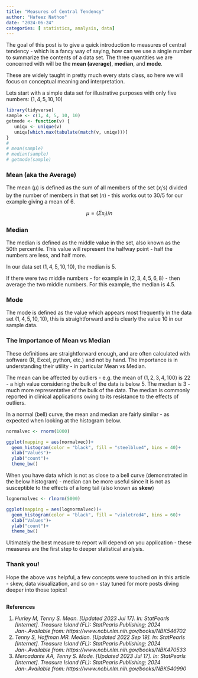 ```yaml
---
title: "Measures of Central Tendency"
author: "Hafeez Nathoo"
date: "2024-06-24"
categories: [ statistics, analysis, data]
---
```


The goal of this post is to give a quick introduction to measures of central tendency - which is a fancy way of saying, how can we use a single number to summarize the contents of a data set. The three quantities we are concerned with will be the **mean (average)**, **median**, and **mode**.

These are widely taught in pretty much every stats class, so here we will focus on conceptual meaning and interpretation.

Lets start with a simple data set for illustrative purposes with only five numbers: $(1, 4, 5, 10, 10)$

```r
library(tidyverse)
sample <- c(1, 4, 5, 10, 10)
getmode <- function(v) {
   uniqv <- unique(v)
   uniqv[which.max(tabulate(match(v, uniqv)))]
}
# 
# mean(sample)
# median(sample)
# getmode(sample)
```

### Mean (aka the Average)

The mean ($\mu$) is defined as the sum of all members of the set ($x_i$'s) divided by the number of members in that set ($n$) - this works out to $30/5$ for our example giving a mean of $6$.

$$
\mu = (\Sigma x_i )/ n
$$
    
### Median

The median is defined as the middle value in the set, also known as the 50th percentile. This value will represent the halfway point - half the numbers are less, and half more.

In our data set $(1, 4, 5, 10, 10)$, the median is $5$.

If there were two middle numbers - for example in $(2, 3, 4, 5, 6, 8)$ - then average the two middle numbers. For this example, the median is $4.5$.


### Mode

The mode is defined as the value which appears most frequently in the data set $(1, 4, 5, 10, 10)$, this is straightforward and is clearly the value $10$ in our sample data.

### The Importance of Mean vs Median

These definitions are straightforward enough, and are often calculated with software (R, Excel, python, etc.) and not by hand. The importance is in understanding their utility - in particular Mean vs Median.

The mean can be affected by outliers - e.g. the mean of $(1,2,3,4,100)$ is $22$ - a high value considering the bulk of the data is below 5. The median is $3$ - much more representative of the bulk of the data. The median is commonly reported in clinical applications owing to its resistance to the effects of outliers.

In a normal (bell) curve, the mean and median are fairly similar - as expected when looking at the histogram below.

```r

normalvec <- rnorm(1000)

ggplot(mapping = aes(normalvec))+
  geom_histogram(color = "black", fill = "steelblue4", bins = 40)+
  xlab("Values")+
  ylab("count")+
  theme_bw()

```

When you have data which is not as close to a bell curve (demonstrated in the below histogram) - median can be more useful since it is not as susceptible to the effects of a long tail (also known as **skew**)

```r

lognormalvec <- rlnorm(5000)

ggplot(mapping = aes(lognormalvec))+
  geom_histogram(color = "black", fill = "violetred4", bins = 60)+
  xlab("Values")+
  ylab("count")+
  theme_bw()
```

Ultimately the best measure to report will depend on you application - these measures are the first step to deeper statistical analysis.


### Thank you!

Hope the above was helpful, a few concepts were touched on in this article - skew, data visualization, and so on - stay tuned for more posts diving deeper into those topics!





## 

**References**

1.  *Hurley M, Tenny S. Mean. \[Updated 2023 Jul 17\]. In: StatPearls \[Internet\]. Treasure Island (FL): StatPearls Publishing; 2024 Jan-.Available from: https://www.ncbi.nlm.nih.gov/books/NBK546702*
2.  *Tenny S, Hoffman MR. Median. \[Updated 2022 Sep 19\]. In: StatPearls \[Internet\]. Treasure Island (FL): StatPearls Publishing; 2024 Jan-.Available from: https://www.ncbi.nlm.nih.gov/books/NBK470533*
3.  *Mercadante AA, Tenny S. Mode. \[Updated 2023 Jul 17\]. In: StatPearls \[Internet\]. Treasure Island (FL): StatPearls Publishing; 2024 Jan-.Available from: https://www.ncbi.nlm.nih.gov/books/NBK540990*
